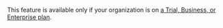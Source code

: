 <Note>

This feature is available only if your organization is on <a href="https://sentry.io/pricing/" target="_blank">a Trial, Business, or Enterprise plan</a>.

</Note>
